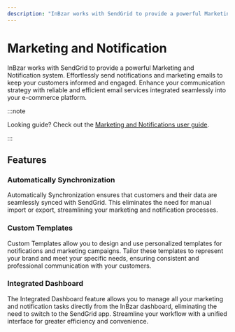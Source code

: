 ```yaml
---
description: "InBzar works with SendGrid to provide a powerful Marketing and Notification system. Learn about the available features and guides."
---
```


# Marketing and Notification

InBzar works with SendGrid to provide a powerful Marketing and Notification system. Effortlessly send notifications and marketing emails to keep your customers informed and engaged. Enhance your communication strategy with reliable and efficient email services integrated seamlessly into your e-commerce platform.

:::note

Looking guide? Check out the [Marketing and Notifications user guide](/user-guide/marketing-and-notifications).

:::

## Features

### Automatically Synchronization

Automatically Synchronization ensures that customers and their data are seamlessly synced with SendGrid. This eliminates the need for manual import or export, streamlining your marketing and notification processes.

### Custom Templates

Custom Templates allow you to design and use personalized templates for notifications and marketing campaigns. Tailor these templates to represent your brand and meet your specific needs, ensuring consistent and professional communication with your customers.

### Integrated Dashboard

The Integrated Dashboard feature allows you to manage all your marketing and notification tasks directly from the InBzar dashboard, eliminating the need to switch to the SendGrid app. Streamline your workflow with a unified interface for greater efficiency and convenience.